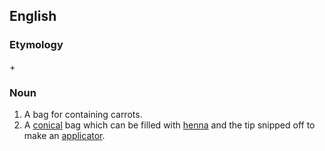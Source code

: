 ==English==

===Etymology===
{{derv|en|carrot}} + {{derv|en|bag}}

===Noun===
{{en-noun|sg=[[carrot]] [[bag]]}}

#A bag for containing carrots.
#A [[conical]] bag which can be filled with [[henna]] and the tip snipped off to make an [[applicator]].